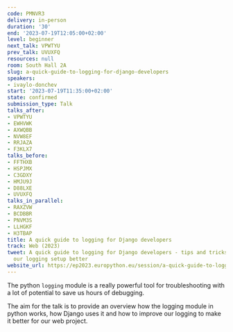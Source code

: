 ```yaml
---
code: PMNVR3
delivery: in-person
duration: '30'
end: '2023-07-19T12:05:00+02:00'
level: beginner
next_talk: VPWTYU
prev_talk: UVUXFQ
resources: null
room: South Hall 2A
slug: a-quick-guide-to-logging-for-django-developers
speakers:
- ivaylo-donchev
start: '2023-07-19T11:35:00+02:00'
state: confirmed
submission_type: Talk
talks_after:
- VPWTYU
- EWHVWK
- AXWQBB
- NVW8EF
- RRJAZA
- F3KLX7
talks_before:
- FFTHXB
- HSPJMX
- C3GDXY
- HMJU9J
- D88LXE
- UVUXFQ
talks_in_parallel:
- RAXZVW
- BCDBBR
- PNVM3S
- LLHGKF
- H3TBAP
title: A quick guide to logging for Django developers
track: Web (2023)
tweet: A quick guide to logging for Django developers - tips and tricks how to make
  our logging setup better
website_url: https://ep2023.europython.eu/session/a-quick-guide-to-logging-for-django-developers
---
```


The python `logging` module is a really powerful tool for troubleshooting with a lot of potential to save us hours of debugging.

The aim for the talk is to provide an overview how the logging module in python works, how Django uses it and how to improve our logging to make it better for our web project.